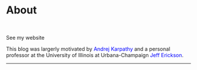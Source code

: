 <h1 class=post>About</h1><br/>

See my <a href="index.qmd#home" style= "text-decoration: none;"> website </a>

This blog was largerly motivated by  <a href="https://karpathy.ai/" style= "color: blue; text-decoration: none;"> Andrej Karpathy </a> and a personal professor at the University of Illinois at Urbana-Champaign <a href="https://jeffe.cs.illinois.edu/" style= "color: blue; text-decoration: none;"> Jeff Erickson</a>.
<hr/>

